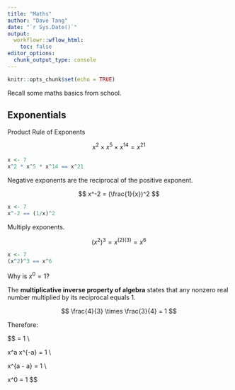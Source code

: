 ```yaml
---
title: "Maths"
author: "Dave Tang"
date: "`r Sys.Date()`"
output:
  workflowr::wflow_html:
    toc: false
editor_options:
  chunk_output_type: console
---
```


```r
knitr::opts_chunk$set(echo = TRUE)
```

Recall some maths basics from school.

## Exponentials

Product Rule of Exponents

$$
x^2 \times x^5 \times x^{14} = x^{21}
$$

```r
x <- 7
x^2 * x^5 * x^14 == x^21
```

Negative exponents are the reciprocal of the positive exponent.

$$
x^-2 = (\frac{1}{x})^2
$$

```r
x <- 7
x^-2 == (1/x)^2
```

Multiply exponents.

$$
(x^2)^3 = x^{(2)(3)} = x^6
$$

```r
x <- 7
(x^2)^3 == x^6
```

Why is $x^0 = 1$?

The **multiplicative inverse property of algebra** states that any nonzero real number multiplied by its reciprocal equals 1.

$$
\frac{4}{3} \times \frac{3}{4} = 1
$$

Therefore:

$$
\frac{x^a}{1} \times \frac{1}{x^a} = 1 \\

x^a \times x^{-a} = 1 \\

x^{a - a} = 1 \\

x^0 = 1
$$

